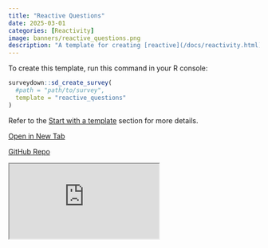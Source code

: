 ```yaml
---
title: "Reactive Questions"
date: 2025-03-01
categories: [Reactivity]
image: banners/reactive_questions.png
description: "A template for creating [reactive](/docs/reactivity.html) survey questions."
---
```


To create this template, run this command in your R console:

```r
surveydown::sd_create_survey(
  #path = "path/to/survey",
  template = "reactive_questions"
)
```

Refer to the [Start with a template](/docs/getting-started.html#start-with-a-template) section for more details.

::: {.d-flex .justify-content-center .flex-wrap .text-center}

[<i class="fas fa-external-link-alt"></i> Open in New Tab](https://surveydown2.shinyapps.io/reactive_questions/){.template-button .m-1 style="width: 200px;"}

[<i class="fab fa-github"></i> GitHub Repo](https://github.com/surveydown-dev/template_reactive_questions){.template-button .m-1 style="width: 200px;"}

:::

<div class="template-iframe-container">
<iframe src="https://surveydown2.shinyapps.io/reactive_questions/" class="template-iframe"></iframe>
</div>
